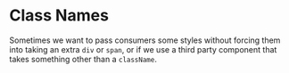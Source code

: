 
# Class Names

Sometimes we want to pass consumers some styles without forcing them into taking an extra `div` or `span`,
or if we use a third party component that takes something other than a `className`.

<CssPropExample />
